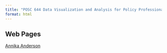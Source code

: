 ```yaml
---
title: "POSC 644 Data Visualization and Analysis for Policy Professionals"
format: html
---
```




## Web Pages

[Annika Anderson](https://hulseyjw.github.io/POSC644/Websites/Annika/Annika.html)